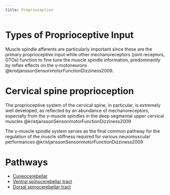 ```yaml
---
title: Proprioception
---
```


# Types of Proprioceptive Input

Muscle spindle afferents are particularly important since these are the primary proprioceptive input while other mechanoreceptors (joint receptors, GTOs) function to fine tune the muscle spindle information, predominantly by reflex effects on the &gamma;-motoneurons @kristjanssonSensorimotorFunctionDizziness2009.

# Cervical spine proprioception {#cervical}

The proprioceptive system of the cervical spine, in particular, is extremely well developed, as reflected by an abundance of mechanoreceptors, especially from the &gamma;-muscle spindles in the deep segmental upper cervical muscles @kristjanssonSensorimotorFunctionDizziness2009

The &gamma;-muscle spindle system serves as the final common pathway for the regulation of the muscle stiffness required for various neuromuscular performances @kristjanssonSensorimotorFunctionDizziness2009

# Pathways

- [Cuneocerebellar]({{< var ref-cuneocerebellar-tract.path >}})
- [Ventral spinocerebellar tract]({{< var ref-ventral-spinocerebellar-tract.path >}})
- [Dorsal spinocerebellar tract]({{< var ref-dorsal-spinocerebellar-tract.path >}})
